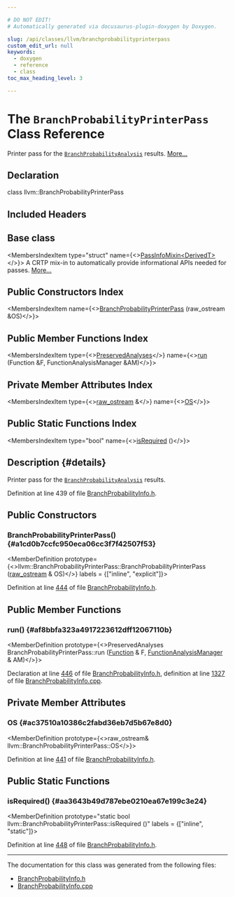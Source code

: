 ```yaml
---

# DO NOT EDIT!
# Automatically generated via docusaurus-plugin-doxygen by Doxygen.

slug: /api/classes/llvm/branchprobabilityprinterpass
custom_edit_url: null
keywords:
  - doxygen
  - reference
  - class
toc_max_heading_level: 3

---
```





# The `BranchProbabilityPrinterPass` Class Reference

<DoxygenPage pluginConfig={pluginConfig}>

Printer pass for the <code><a href="/docs/api/classes/llvm/branchprobabilityanalysis">BranchProbabilityAnalysis</a></code> results. <a href="#details">More...</a>

## Declaration

<CodeBlock>class llvm::BranchProbabilityPrinterPass</CodeBlock>

## Included Headers

<IncludesList>
<IncludesListItem
  filePath="llvm/Analysis/BranchProbabilityInfo.h"
  permalink="/docs/api/files/include/include/llvm/include/llvm/analysis/branchprobabilityinfo-h"
  isLocal="true" />
</IncludesList>

## Base class

<MembersIndex>

<MembersIndexItem
  type="struct"
  name={<><a href="/docs/api/structs/llvm/passinfomixin">PassInfoMixin&lt;DerivedT&gt;</a></>}>
A CRTP mix-in to automatically provide informational APIs needed for passes. <a href="/docs/api/structs/llvm/passinfomixin/#details">More...</a>
</MembersIndexItem>

</MembersIndex>

## Public Constructors Index

<MembersIndex>

<MembersIndexItem
  name={<><a href="#a1cd0b7ccfc950eca06cc3f7f42507f53">BranchProbabilityPrinterPass</a> (raw&#95;ostream &amp;OS)</>}>
</MembersIndexItem>

</MembersIndex>

## Public Member Functions Index

<MembersIndex>

<MembersIndexItem
  type={<><a href="/docs/api/classes/llvm/preservedanalyses">PreservedAnalyses</a></>}
  name={<><a href="#af8bbfa323a4917223612dff12067110b">run</a> (Function &amp;F, FunctionAnalysisManager &amp;AM)</>}>
</MembersIndexItem>

</MembersIndex>

## Private Member Attributes Index

<MembersIndex>

<MembersIndexItem
  type={<><a href="/docs/api/classes/llvm/raw-ostream">raw&#95;ostream</a> &amp;</>}
  name={<><a href="#ac37510a10386c2fabd36eb7d5b67e8d0">OS</a></>}>
</MembersIndexItem>

</MembersIndex>

## Public Static Functions Index

<MembersIndex>

<MembersIndexItem
  type="bool"
  name={<><a href="#aa3643b49d787ebe0210ea67e199c3e24">isRequired</a> ()</>}>
</MembersIndexItem>

</MembersIndex>

## Description {#details}

Printer pass for the <code><a href="/docs/api/classes/llvm/branchprobabilityanalysis">BranchProbabilityAnalysis</a></code> results.

Definition at line 439 of file <a href="/docs/api/files/include/include/llvm/include/llvm/analysis/branchprobabilityinfo-h">BranchProbabilityInfo.h</a>.

<SectionDefinition>

## Public Constructors

### BranchProbabilityPrinterPass() {#a1cd0b7ccfc950eca06cc3f7f42507f53}

<MemberDefinition
  prototype={<>llvm::BranchProbabilityPrinterPass::BranchProbabilityPrinterPass (<a href="/docs/api/classes/llvm/raw-ostream">raw&#95;ostream</a> &amp; OS)</>}
  labels = {["inline", "explicit"]}>

Definition at line <a href="/docs/api/files/include/include/llvm/include/llvm/analysis/branchprobabilityinfo-h/#l00444">444</a> of file <a href="/docs/api/files/include/include/llvm/include/llvm/analysis/branchprobabilityinfo-h">BranchProbabilityInfo.h</a>.
</MemberDefinition>

</SectionDefinition>

<SectionDefinition>

## Public Member Functions

### run() {#af8bbfa323a4917223612dff12067110b}

<MemberDefinition
  prototype={<>PreservedAnalyses BranchProbabilityPrinterPass::run (<a href="/docs/api/classes/llvm/function">Function</a> &amp; F, <a href="/docs/api/namespaces/llvm/#adce09a5a0de0e3177eb00e932734af2f">FunctionAnalysisManager</a> &amp; AM)</>}>

Declaration at line <a href="/docs/api/files/include/include/llvm/include/llvm/analysis/branchprobabilityinfo-h/#l00446">446</a> of file <a href="/docs/api/files/include/include/llvm/include/llvm/analysis/branchprobabilityinfo-h">BranchProbabilityInfo.h</a>, definition at line <a href="/docs/api/files/lib/lib/analysis/branchprobabilityinfo-cpp/#l01327">1327</a> of file <a href="/docs/api/files/lib/lib/analysis/branchprobabilityinfo-cpp">BranchProbabilityInfo.cpp</a>.
</MemberDefinition>

</SectionDefinition>

<SectionDefinition>

## Private Member Attributes

### OS {#ac37510a10386c2fabd36eb7d5b67e8d0}

<MemberDefinition
  prototype={<>raw&#95;ostream&amp; llvm::BranchProbabilityPrinterPass::OS</>}>

Definition at line <a href="/docs/api/files/include/include/llvm/include/llvm/analysis/branchprobabilityinfo-h/#l00441">441</a> of file <a href="/docs/api/files/include/include/llvm/include/llvm/analysis/branchprobabilityinfo-h">BranchProbabilityInfo.h</a>.
</MemberDefinition>

</SectionDefinition>

<SectionDefinition>

## Public Static Functions

### isRequired() {#aa3643b49d787ebe0210ea67e199c3e24}

<MemberDefinition
  prototype="static bool llvm::BranchProbabilityPrinterPass::isRequired ()"
  labels = {["inline", "static"]}>

Definition at line <a href="/docs/api/files/include/include/llvm/include/llvm/analysis/branchprobabilityinfo-h/#l00448">448</a> of file <a href="/docs/api/files/include/include/llvm/include/llvm/analysis/branchprobabilityinfo-h">BranchProbabilityInfo.h</a>.
</MemberDefinition>

</SectionDefinition>

<hr/>

The documentation for this class was generated from the following files:

<ul>
<li><a href="/docs/api/files/include/include/llvm/include/llvm/analysis/branchprobabilityinfo-h">BranchProbabilityInfo.h</a></li>
<li><a href="/docs/api/files/lib/lib/analysis/branchprobabilityinfo-cpp">BranchProbabilityInfo.cpp</a></li>
</ul>

</DoxygenPage>
